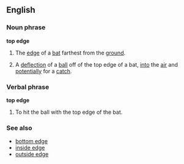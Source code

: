 ==English==
===Noun phrase===
'''top edge'''
#{{Cricket}}The [[edge]] of a [[bat]] farthest from the [[ground]].
#{{Cricket}}A [[deflection]] of a [[ball]] off of the top edge of a bat, [[into]] the [[air]] and [[potentially]] for a [[catch]].
===Verbal phrase===
'''top edge'''
#{{Cricket}}To hit the ball with the top edge of the bat.
===See also===
* [[bottom edge]]
* [[inside edge]]
* [[outside edge]]